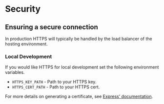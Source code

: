 <Meta title="Features|Security" />

# Security

## Ensuring a secure connection
In production HTTPS will typically be handled by the load balancer of the hosting environment.

### Local Development
If you would like HTTPS for local development set the following environment variables.
* `HTTPS_KEY_PATH` - Path to your HTTPS key.
* `HTTPS_CERT_PATH` - Path to your HTTPS cert.

For more details on generating a certificate, see [Express' documentation](https://timonweb.com/posts/running-expressjs-server-over-https/).
